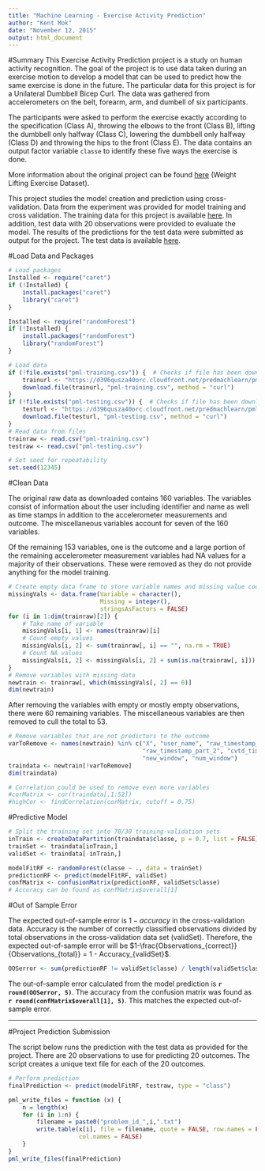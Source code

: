 ```yaml
---
title: "Machine Learning - Exercise Activity Prediction"
author: "Kent Mok"
date: "November 12, 2015"
output: html_document
---
```


#Summary
This Exercise Activity Prediction project is a study on human activity recognition. The goal of the project is to use data taken during an exercise motion to develop a model that can be used to predict how the same exercise is done in the future. The particular data for this project is for a Unilateral Dumbbell Bicep Curl. The data was gathered from accelerometers on the belt, forearm, arm, and dumbell of six participants.

The participants were asked to perform the exercise exactly according to the specification (Class A), throwing the elbows to the front (Class B), lifting the dumbbell only halfway (Class C), lowering the dumbbell only halfway (Class D) and throwing the hips to the front (Class E). The data contains an output factor variable `classe` to identify these five ways the exercise is done.

More information about the original project can be found [here](http://groupware.les.inf.puc-rio.br/har) (Weight Lifting Exercise Dataset).

This project studies the model creation and prediction using cross-validation. Data from the experiment was provided for model training and cross validation. The training data for this project is available [here](https://d396qusza40orc.cloudfront.net/predmachlearn/pml-training.csv). In addition, test data with 20 observations were provided to evaluate the model. The results of the predictions for the test data were submitted as output for the project. The test data is available [here](https://d396qusza40orc.cloudfront.net/predmachlearn/pml-testing.csv).

#Load Data and Packages
```r
# Load packages
Installed <- require("caret")
if (!Installed) {
    install.packages("caret")
    library("caret")
}

Installed <- require("randomForest")
if (!Installed) {
    install.packages("randomForest")
    library("randomForest")
}

# Load data
if (!file.exists("pml-training.csv")) {  # Checks if file has been downloaded
    trainurl <- "https://d396qusza40orc.cloudfront.net/predmachlearn/pml-training.csv"
    download.file(trainurl, "pml-training.csv", method = "curl")
}
if (!file.exists("pml-testing.csv")) {  # Checks if file has been downloaded
    testurl <- "https://d396qusza40orc.cloudfront.net/predmachlearn/pml-testing.csv"
    download.file(testurl, "pml-testing.csv", method = "curl")
}
# Read data from files
trainraw <- read.csv("pml-training.csv")
testraw <- read.csv("pml-testing.csv")

# Set seed for repeatability
set.seed(12345)
```

#Clean Data

The original raw data as downloaded contains 160 variables. The variables 
consist of information about the user including identifier and name as well as 
time stamps in addition to the accelerometer measurements and outcome. The 
miscellaneous variables account for seven of the 160 variables.

Of the remaining 153 variables, one is the outcome and a large portion of the 
remaining accelerometer measurement variables had NA values for a majority of 
their observations. These were removed as they do not provide anything for the 
model training.
```r
# Create empty data frame to store variable names and missing value counts
missingVals <- data.frame(Variable = character(),
                          Missing = integer(),
                          stringsAsFactors = FALSE)
for (i in 1:dim(trainraw)[2]) {
    # Take name of variable
    missingVals[i, 1] <- names(trainraw)[i]
    # Count empty values
    missingVals[i, 2] <- sum(trainraw[, i] == "", na.rm = TRUE)
    # Count NA values
    missingVals[i, 2] <- missingVals[i, 2] + sum(is.na(trainraw[, i]))
}
# Remove variables with missing data
newtrain <- trainraw[, which(missingVals[, 2] == 0)]
dim(newtrain)
```

After removing the variables with empty or mostly empty observations, there were
60 remaining variables. The miscellaneous variables are then removed to cull the
total to 53.

```r
# Remove variables that are not predictors to the outcome
varToRemove <- names(newtrain) %in% c("X", "user_name", "raw_timestamp_part_1",
                                      "raw_timestamp_part_2", "cvtd_timestamp",
                                      "new_window", "num_window")
traindata <- newtrain[!varToRemove]
dim(traindata)

# Correlation could be used to remove even more variables
#corMatrix <- cor(traindata[,1:52])
#highCor <- findCorrelation(corMatrix, cutoff = 0.75)
```

#Predictive Model
```r
# Split the training set into 70/30 training-validation sets
inTrain <- createDataPartition(traindata$classe, p = 0.7, list = FALSE)
trainSet <- traindata[inTrain,]
validSet <- traindata[-inTrain,]

modelFitRF <- randomForest(classe ~ ., data = trainSet)
predictionRF <- predict(modelFitRF, validSet)
confMatrix <- confusionMatrix(predictionRF, validSet$classe)
# Accuracy can be found as confMatrix$overall[1]
```

#Out of Sample Error

The expected out-of-sample error is $1-accuracy$ in the cross-validation data. Accuracy is the number of correctly classified observations divided by total observations in the cross-validation data set (validSet). Therefore, the expected out-of-sample error will be $1-\frac{Observations_{correct}}{Observations_{total}} = 1 - Accuracy_{validSet}$.

```r
OOSerror <- sum(predictionRF != validSet$classe) / length(validSet$classe)
```

The out-of-sample error calculated from the model prediction is 
**`r round(OOSerror, 5)`**. The accuracy from the confusion matrix was found as 
**`r round(confMatrix$overall[1], 5)`**. This matches the expected out-of-sample
error.

***

#Project Prediction Submission

The script below runs the prediction with the test data as provided for the
project. There are 20 observations to use for predicting 20 outcomes. The script
creates a unique text file for each of the 20 outcomes.
```r
# Perform prediction
finalPrediction <- predict(modelFitRF, testraw, type = "class")

pml_write_files = function (x) {
    n = length(x)
    for (i in 1:n) {
        filename = paste0("problem_id_",i,".txt")
        write.table(x[i], file = filename, quote = FALSE, row.names = FALSE,
                    col.names = FALSE)
    }
}
pml_write_files(finalPrediction)
```